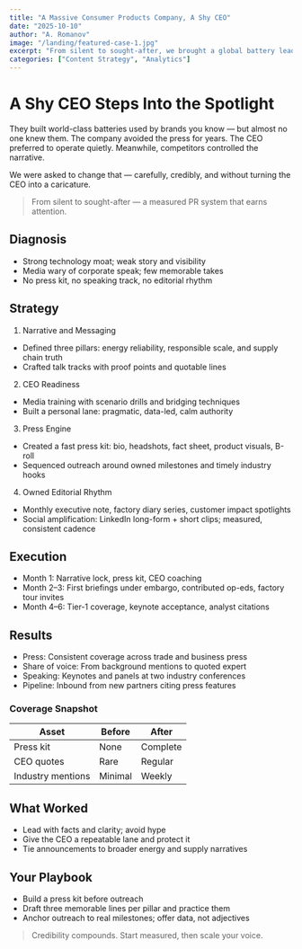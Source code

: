 ```yaml
---
title: "A Massive Consumer Products Company, A Shy CEO"
date: "2025-10-10"
author: "A. Romanov"
image: "/landing/featured-case-1.jpg"
excerpt: "From silent to sought-after, we brought a global battery leader into the spotlight. After years of avoiding the press, our work put them on the map, driving coverage, shaping their narrative, and turning a quiet industry player into a recognized voice."
categories: ["Content Strategy", "Analytics"]
---
```


# A Shy CEO Steps Into the Spotlight

They built world-class batteries used by brands you know — but almost no one knew them. The company avoided the press for years. The CEO preferred to operate quietly. Meanwhile, competitors controlled the narrative.

We were asked to change that — carefully, credibly, and without turning the CEO into a caricature.

> From silent to sought-after — a measured PR system that earns attention.

## Diagnosis

- Strong technology moat; weak story and visibility
- Media wary of corporate speak; few memorable takes
- No press kit, no speaking track, no editorial rhythm

## Strategy

1) Narrative and Messaging
- Defined three pillars: energy reliability, responsible scale, and supply chain truth
- Crafted talk tracks with proof points and quotable lines

2) CEO Readiness
- Media training with scenario drills and bridging techniques
- Built a personal lane: pragmatic, data-led, calm authority

3) Press Engine
- Created a fast press kit: bio, headshots, fact sheet, product visuals, B-roll
- Sequenced outreach around owned milestones and timely industry hooks

4) Owned Editorial Rhythm
- Monthly executive note, factory diary series, customer impact spotlights
- Social amplification: LinkedIn long-form + short clips; measured, consistent cadence

## Execution

- Month 1: Narrative lock, press kit, CEO coaching
- Month 2–3: First briefings under embargo, contributed op-eds, factory tour invites
- Month 4–6: Tier-1 coverage, keynote acceptance, analyst citations

## Results

- Press: Consistent coverage across trade and business press
- Share of voice: From background mentions to quoted expert
- Speaking: Keynotes and panels at two industry conferences
- Pipeline: Inbound from new partners citing press features

### Coverage Snapshot

| Asset | Before | After |
| --- | --- | --- |
| Press kit | None | Complete |
| CEO quotes | Rare | Regular |
| Industry mentions | Minimal | Weekly |

## What Worked

- Lead with facts and clarity; avoid hype
- Give the CEO a repeatable lane and protect it
- Tie announcements to broader energy and supply narratives

## Your Playbook

- Build a press kit before outreach
- Draft three memorable lines per pillar and practice them
- Anchor outreach to real milestones; offer data, not adjectives

> Credibility compounds. Start measured, then scale your voice.
